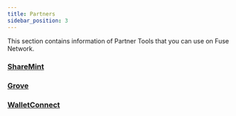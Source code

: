 ```yaml
---
title: Partners
sidebar_position: 3
---
```


This section contains information of Partner Tools that you can use on Fuse Network.

### [ShareMint](sharemint)

### [Grove](grove.mdx)

### [WalletConnect](walletconnect-on-fuse.mdx)
